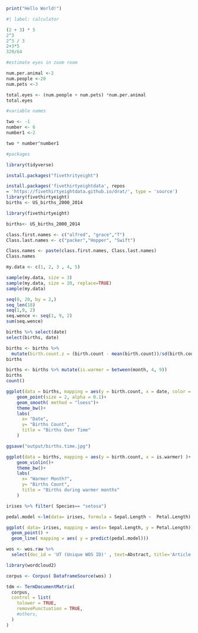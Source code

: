 ```r


print("Hello World!")
```

```r
#| label: calculator

(2 + 3) * 5
2^3
2^3 / 3
2+3*5
329/64
```


```r
#estimate eyes in zoom room

num.per.animal <-2
num.people <-20
num.pets <-3

total.eyes <- (num.people + num.pets) *num.per.animal
total.eyes
```

```r
#variable names

two <- -1
number <- 6
number1 <-2

two * number^number1
```

```r
#packages

library(tidyverse)


```


```r
install.packages("fivethrityeight")
```

```r
install.packages('fivethirtyeightdata', repos
= 'https://fivethirtyeightdata.github.io/drat/', type = 'source')
library(fivethirtyeight)
births <- US_births_2000_2014
```

```r
library(fivethirtyeight)

```

```r
births<- US_births_2000_2014

```

```r
class.first.names <- c("alfred", "grace","T")
Class.last.names <- c("packer","Hopper", "Swift")

Class.names <- paste(class.first.names, Class.last.names)
Class.names
```
```r
my.data <- c(1, 2, 3 , 4, 5)

sample(my.data, size = 3)
sample(my.data, size = 20, replace=TRUE)
sample(my.data)
```

```r
seq(0, 20, by = 2,)
seq_len(18)
seq(1,9, 2)
seq.wence <- seq(1, 9, 2)
sum(seq.wence)
```


```r
births %>% select(date)
select(births, date)
```

```r
births <- births %>%
  mutate(birth.count.z = (birth.count - mean(birth.count))/sd(birth.count))
births
```

```r
births <- births %>% mutate(is.warmer = between(month, 4, 9))
births
count()
```

```r
ggplot(data = births, mapping = aes(y = birth.count, x = date, color = week_day) )+
    geom_point(size = 2, alpha = 0.1)+
    geom_smooth( method = "loess")+
    theme_bw()+
    labs(
      x= "Date",
      y= "Births Count",
      title = "Births Over Time"
    )

ggsave("output/births.time.jpg")

```

```r
ggplot(data = births, mapping = aes(y = birth.count, x = is.warmer) )+
    geom_violin()+
    theme_bw()+
    labs(
      x= "Warmer Month?",
      y= "Births Count",
      title = "Births during warmer months"
    )

```


```r
irises %>% filter( Species== "setosa")


```
```r
pedal.model <-lm(data= irises, formula = Sepal.Length ~  Petal.Length)

ggplot( data= irises, mapping = aes(x= Sepal.Length, y = Petal.Length)) +
  geom_point() +
  geom_line( mapping = aes( y = predict(pedal.model)))

```
```r
wos <- wos.raw %>%
  select(doc_id = 'UT (Unique WOS ID)' , text=Abstract, title='Article Title')

```

```r
library(wordcloud2)
```


```r
corpus <- Corpus( DataframeSource(wos) )
```


```r
tdm <- TermDocumentMatrix(
  corpus, 
  control = list(
    tolower = TRUE,
    removePunctuation = TRUE,
    #others,
  )
)

```